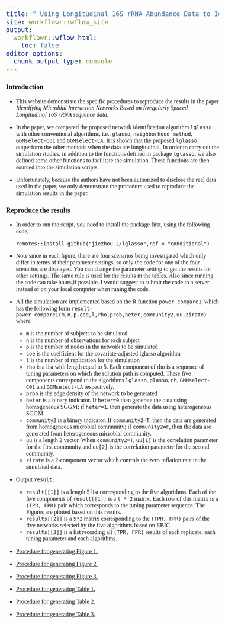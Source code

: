 ```yaml
---
title: " Using Longitudinal 16S rRNA Abundance Data to Identify Microbial Interaction Network"
site: workflowr::wflow_site
output:
  workflowr::wflow_html:
    toc: false
editor_options:
  chunk_output_type: console
---
```


<style type="text/css">

body, td {
   font-size: 16px;
   font-family: Calibri;
}
code.r{
  font-size: 12px;
}
pre {
  font-size: 20px
}
</style>





### Introduction

* This website  demonstrate the specific procedures to reproduce the 
results in the paper *Identifying Microbial Interaction Networks Based on Irregularly Spaced Longitudinal 16S rRNA sequence data*.   

* In the paper, we compared the proposed network identification algorithm  `lglasso` with other conventional algorithms, i.e., `glasso`, `neighborhood method`, `GGMselect-CO1` and `GGMselect-LA`. It is shown that the proposed `lglasso` outperform the other methods when the data are  longitudinal. In order to carry out the simulation studies, in addition to the functions defined in  package `lglasso`, we also defined some other functions to facilitate the simulation. These functions are then  sourced into the simulation scripts. 

* Unfortunately, because the authors have not been authorized to disclose the real data used in the paper, we only demonstrate the procedure used to reproduce the simulation results in the paper.  


### Reproduce the results 
* In order to run the script, you need to install the package first,  using the following code,

    ``remotes::install_github("jiezhou-2/lglasso",ref = "conditional")``


* Note since in each figure, there are four scenarios being investigated which only differ in terms of their parameter settings, so only the code for one of the four scenarios are displayed. You can change the parameter setting to get the results for other settings. The same rule is used for the results in the  tables. Also since running the code can take hours,if possible, I would suggest to submit  the code to a server instead of on your local computer when runing the code.   

*  All the simulation are implemented based on the R function `power_compare1`, which has the following form ``result= power_compare1(m,n,p,coe,l,rho,prob,heter,community2,uu,zirate) ``
where 

    + `m` is the number of subjects to be simulated
    + `n` is the number of observations for each subject
    + `p` is the number of nodes in the network to be simulated
    + `coe` is the coefficient for the covariate-adjusted lglasso algorithm
    + `l` is the number of replication for the simulation
    + `rho` is a list with length equal to 5. Each component of rho is a sequence of tuning parameters on which the solution path is computed. These five components correspond to the algorithms  `lglasso`, `glasso`, `nh`, `GMMselect-C01` and `GGMselect-LA` respectively. 
    + `prob` is the edge density of the network to be generated
    + `heter` is a binary indicator. If `heter=0` then generate the data using homogeneous SGGM; if `heter=1`, then generate the data using heterogeneous SGGM.
    + `community2` is a binary indicator. If `community2=T`, then the data are generated from homogeneous microbial community; if `community2=F`, then the data are generated from heterogeneous microbial community. 
    + `uu` is a length 2 vector. When `community2=T`, `uu[1]` is the correlation parameter for the first community and `uu[2]` is the correlation parameter for the second community. 
    +  `zirate` is a 2-component vector which controls the zero inflation rate in the simulated data.\par 
    
* Output  `` result: ``
     
    +  `result[[1]]` is a length 5 list corresponding to the five algorithms.  Each of the five components of `result[[1]]` is a `l * 2` matrix. Each row of this matrix is   a `(TPR, FPR)` pair which corresponds to the tuning parameter sequence. The Figures are plotted based on this results.
    +  `results[[2]]` is a `5*2` matrix corresponding to the  `(TPR, FPR)` pairs of the five networks selected by the five algorithms based on EBIC. 
    +  `results[[3]]` is a list recording all `(TPR, FPR)` results of each replicate, each tuning parameter and each algorithms.    


* [Procedure for generating Figure 1.](figure1.html)

* [Procedure for generating Figure 2.](figure2.html)

* [Procedure for generating Figure 3.](figure3.html)

* [Procedure for generating Table 1.](table1.html)

* [Procedure for generating Table 2.](table2.html)

* [Procedure for generating Table 3.](table3.html)






